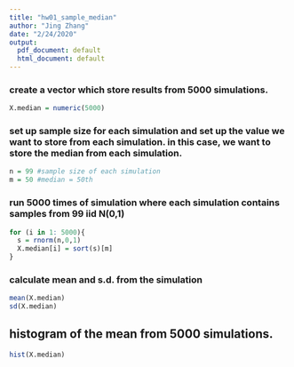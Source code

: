 ```yaml
---
title: "hw01_sample_median"
author: "Jing Zhang"
date: "2/24/2020"
output:
  pdf_document: default
  html_document: default
---
```


### create a vector which store results from 5000 simulations.
```r
X.median = numeric(5000)
```
### set up sample size for each simulation and set up the value we want to store from each simulation. in this case, we want to store the median from each simulation.
```r
n = 99 #sample size of each simulation
m = 50 #median = 50th
```
### run 5000 times of simulation where each simulation contains samples from 99 iid N(0,1)
```r
for (i in 1: 5000){
  s = rnorm(n,0,1)
  X.median[i] = sort(s)[m]
}
```
### calculate mean and s.d. from the simulation
```r
mean(X.median)
sd(X.median)
```

## histogram of the mean from 5000 simulations.
```r
hist(X.median)
```